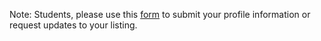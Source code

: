 Note: Students, please use this [form](https://forms.gle/zuqpu71TZ6NJ4Qz76) to submit your profile information or request updates to your listing. 